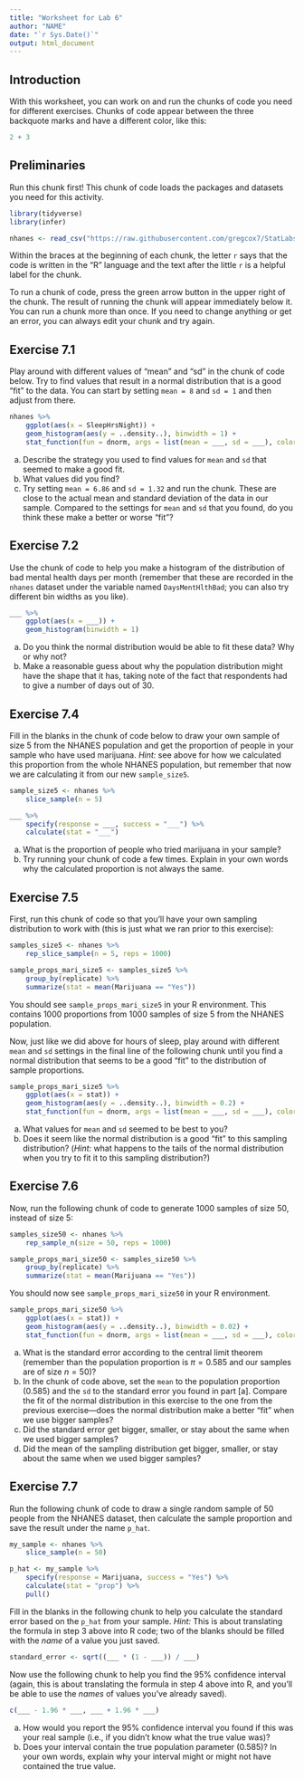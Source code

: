 ```yaml
---
title: "Worksheet for Lab 6"
author: "NAME"
date: "`r Sys.Date()`"
output: html_document
---
```


## Introduction

With this worksheet, you can work on and run the chunks of code you need for different exercises.  Chunks of code appear between the three backquote marks and have a different color, like this:

```r
2 + 3
```

## Preliminaries

Run this chunk first!  This chunk of code loads the packages and datasets you need for this activity.

```r
library(tidyverse)
library(infer)

nhanes <- read_csv("https://raw.githubusercontent.com/gregcox7/StatLabs/main/data/nhanes.csv")
```

Within the braces at the beginning of each chunk, the letter `r` says that the code is written in the "R" language and the text after the little `r` is a helpful label for the chunk.

To run a chunk of code, press the green arrow button in the upper right of the chunk.  The result of running the chunk will appear immediately below it.  You can run a chunk more than once.  If you need to change anything or get an error, you can always edit your chunk and try again.

## Exercise 7.1

Play around with different values of "mean" and "sd" in the chunk of code below.  Try to find values that result in a normal distribution that is a good "fit" to the data.  You can start by setting `mean = 8` and `sd = 1` and then adjust from there.

```r
nhanes %>%
    ggplot(aes(x = SleepHrsNight)) +
    geom_histogram(aes(y = ..density..), binwidth = 1) +
    stat_function(fun = dnorm, args = list(mean = ___, sd = ___), color = 'darkred')
```

a. Describe the strategy you used to find values for `mean` and `sd` that seemed to make a good fit.
b. What values did you find?
c. Try setting `mean = 6.86` and `sd = 1.32` and run the chunk.  These are close to the actual mean and standard deviation of the data in our sample.  Compared to the settings for `mean` and `sd` that you found, do you think these make a better or worse "fit"?

## Exercise 7.2

Use the chunk of code to help you make a histogram of the distribution of bad mental health days per month (remember that these are recorded in the `nhanes` dataset under the variable named `DaysMentHlthBad`; you can also try different bin widths as you like).

```r
___ %>%
    ggplot(aes(x = ___)) +
    geom_histogram(binwidth = 1)
```

a. Do you think the normal distribution would be able to fit these data?  Why or why not?
b. Make a reasonable guess about why the population distribution might have the shape that it has, taking note of the fact that respondents had to give a number of days out of 30.

## Exercise 7.4

Fill in the blanks in the chunk of code below to draw your own sample of size 5 from the NHANES population and get the proportion of people in your sample who have used marijuana.  *Hint:* see above for how we calculated this proportion from the whole NHANES population, but remember that now we are calculating it from our new `sample_size5`.

```r
sample_size5 <- nhanes %>%
    slice_sample(n = 5)

___ %>%
    specify(response = ___, success = "___") %>%
    calculate(stat = "___")
```

a. What is the proportion of people who tried marijuana in your sample?
b. Try running your chunk of code a few times.  Explain in your own words why the calculated proportion is not always the same.

## Exercise 7.5

First, run this chunk of code so that you'll have your own sampling distribution to work with (this is just what we ran prior to this exercise):

```r
samples_size5 <- nhanes %>%
    rep_slice_sample(n = 5, reps = 1000)

sample_props_mari_size5 <- samples_size5 %>%
    group_by(replicate) %>%
    summarize(stat = mean(Marijuana == "Yes"))
```

You should see `sample_props_mari_size5` in your R environment.  This contains 1000 proportions from 1000 samples of size 5 from the NHANES population.

Now, just like we did above for hours of sleep, play around with different `mean` and `sd` settings in the final line of the following chunk until you find a normal distribution that seems to be a good "fit" to the distribution of sample proportions.

```r
sample_props_mari_size5 %>%
    ggplot(aes(x = stat)) +
    geom_histogram(aes(y = ..density..), binwidth = 0.2) +
    stat_function(fun = dnorm, args = list(mean = ___, sd = ___), color = 'darkred')
```

a. What values for `mean` and `sd` seemed to be best to you?
b. Does it seem like the normal distribution is a good "fit" to this sampling distribution?  (*Hint:* what happens to the tails of the normal distribution when you try to fit it to this sampling distribution?)

## Exercise 7.6

Now, run the following chunk of code to generate 1000 samples of size 50, instead of size 5:

```r
samples_size50 <- nhanes %>%
    rep_sample_n(size = 50, reps = 1000)

sample_props_mari_size50 <- samples_size50 %>%
    group_by(replicate) %>%
    summarize(stat = mean(Marijuana == "Yes"))
```

You should now see `sample_props_mari_size50` in your R environment.

```r
sample_props_mari_size50 %>%
    ggplot(aes(x = stat)) +
    geom_histogram(aes(y = ..density..), binwidth = 0.02) +
    stat_function(fun = dnorm, args = list(mean = ___, sd = ___), color = 'darkred')
```

a. What is the standard error according to the central limit theorem (remember than the population proportion is $\pi = 0.585$ and our samples are of size $n = 50$)?
b. In the chunk of code above, set the `mean` to the population proportion (0.585) and the `sd` to the standard error you found in part [a].  Compare the fit of the normal distribution in this exercise to the one from the previous exercise---does the normal distribution make a better "fit" when we use bigger samples?
c. Did the standard error get bigger, smaller, or stay about the same when we used bigger samples?
d. Did the mean of the sampling distribution get bigger, smaller, or stay about the same when we used bigger samples?

## Exercise 7.7

Run the following chunk of code to draw a single random sample of 50 people from the NHANES dataset, then calculate the sample proportion and save the result under the name `p_hat`.

```r
my_sample <- nhanes %>%
    slice_sample(n = 50)

p_hat <- my_sample %>%
    specify(response = Marijuana, success = "Yes") %>%
    calculate(stat = "prop") %>%
    pull()
```

Fill in the blanks in the following chunk to help you calculate the standard error based on the `p_hat` from your sample.  *Hint:* This is about translating the formula in step 3 above into R code; two of the blanks should be filled with the *name* of a value you just saved.

```r
standard_error <- sqrt((___ * (1 - ___)) / ___)
```

Now use the following chunk to help you find the 95% confidence interval (again, this is about translating the formula in step 4 above into R, and you'll be able to use the *names* of values you've already saved).

```r
c(___ - 1.96 * ___, ___ + 1.96 * ___)
```

a. How would you report the 95% confidence interval you found if this was your real sample (i.e., if you didn't know what the true value was)?
b. Does your interval contain the true population parameter (0.585)?  In your own words, explain why your interval might or might not have contained the true value.